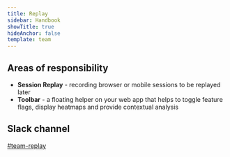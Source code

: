 ```yaml
---
title: Replay
sidebar: Handbook
showTitle: true
hideAnchor: false
template: team
---
```


## Areas of responsibility

-   **Session Replay** - recording browser or mobile sessions to be replayed later
-   **Toolbar** - a floating helper on your web app that helps to toggle feature flags, display heatmaps and provide contextual analysis

## Slack channel

[#team-replay](https://posthog.slack.com/messages/team-replay)
